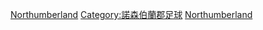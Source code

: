 [[Category:英格蘭各郡足球俱樂部|Northumberland]]
[[Category:諾森伯蘭郡足球|Category:諾森伯蘭郡足球]]
[[Category:東北英格蘭足球俱樂部|Northumberland]]